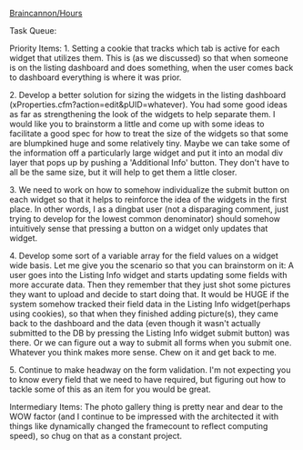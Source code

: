 [[Braincannon/Hours]]

Task Queue:

Priority Items:
1. Setting a cookie that tracks which tab is active for each widget that
utilizes them. This is (as we discussed) so that when someone is on the
listing dashboard and does something, when the user comes back to dashboard
everything is where it was prior.

2. Develop a better solution for sizing the widgets in the listing dashboard
(xProperties.cfm?action=edit&pUID=whatever). You had some good ideas as far
as strengthening the look of the widgets to help separate them. I would like
you to brainstorm a little and come up with some ideas to facilitate a good
spec for how to treat the size of the widgets so that some are blumpkined
huge and some relatively tiny. Maybe we can take some of the information off
a particularly large widget and put it into an modal div layer that pops up
by pushing a 'Additional Info' button. They don't have to all be the same
size, but it will help to get them a little closer.

3. We need to work on how to somehow individualize the submit button on each
widget so that it helps to reinforce the idea of the widgets in the first
place. In other words, I as a dingbat user (not a disparaging comment, just
trying to develop for the lowest common denominator) should somehow
intuitively sense that pressing a button on a widget only updates that
widget.

4. Develop some sort of a variable array for the field values on a widget
wide basis. Let me give you the scenario so that you can brainstorm on it: A
user goes into the Listing Info widget and starts updating some fields with
more accurate data. Then they remember that they just shot some pictures
they want to upload and decide to start doing that. It would be HUGE if the
system somehow tracked their field data in the Listing Info widget(perhaps
using cookies), so that when they finished adding picture(s), they came back
to the dashboard and the data (even though it wasn't actually submitted to
the DB by pressing the Listing Info widget submit button) was there. Or we
can figure out a way to submit all forms when you submit one. Whatever you
think makes more sense. Chew on it and get back to me.

5. Continue to make headway on the form validation. I'm not expecting you to
know every field that we need to have required, but figuring out how to
tackle some of this as an item for you would be great.

Intermediary Items:
The photo gallery thing is pretty near and dear to the WOW factor (and I
continue to be impressed with the architected it with things like
dynamically changed the framecount to reflect computing speed), so chug on
that as a constant project.